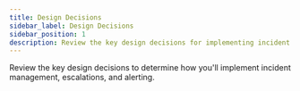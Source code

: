 ```yaml
---
title: Design Decisions
sidebar_label: Design Decisions
sidebar_position: 1
description: Review the key design decisions for implementing incident management
---
```


<Intro>
  Review the key design decisions to determine how you'll implement incident management, escalations, and alerting.
</Intro>

<DocCardList/>
